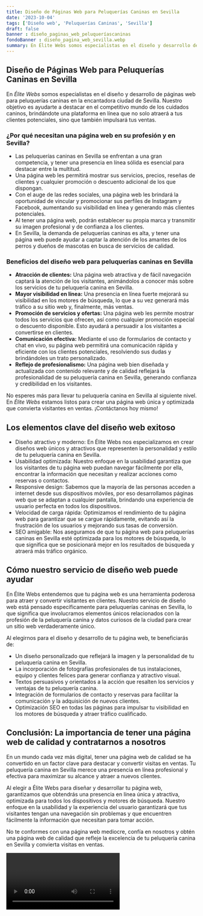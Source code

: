 ```yaml
---
title: Diseño de Páginas Web para Peluquerías Caninas en Sevilla
date: '2023-10-04'
tags: ['Diseño web', 'Peluquerías Caninas', 'Sevilla']
draft: false
banner : diseño_paginas_web_peluqueríascaninas
fondoBanner : diseño_pagina_web_sevilla.webp
summary: En Élite Webs somos especialistas en el diseño y desarrollo de páginas web para peluquerías caninas en la encantadora ciudad de Sevilla. Nuestro objetivo es ayudarte a destacar en el competitivo mundo de los cuidados caninos, brindándote una plataforma en línea que no solo atraerá a tus clientes potenciales, sino que también impulsará tus ventas.
---
```


## **Diseño de Páginas Web para Peluquerías Caninas en Sevilla**

En *Élite Webs* somos especialistas en el diseño y desarrollo de páginas web para peluquerías caninas en la encantadora ciudad de Sevilla. Nuestro objetivo es ayudarte a destacar en el competitivo mundo de los cuidados caninos, brindándote una plataforma en línea que no solo atraerá a tus clientes potenciales, sino que también impulsará tus ventas.

### **¿Por qué necesitan una página web en su profesión y en Sevilla?**

- Las peluquerías caninas en Sevilla se enfrentan a una gran competencia, y tener una presencia en línea sólida es esencial para destacar entre la multitud.
- Una página web les permitirá mostrar sus servicios, precios, reseñas de clientes y cualquier promoción o descuento adicional de los que dispongan.
- Con el auge de las redes sociales, una página web les brindará la oportunidad de vincular y promocionar sus perfiles de Instagram y Facebook, aumentando su visibilidad en línea y generando más clientes potenciales.
- Al tener una página web, podrán establecer su propia marca y transmitir su imagen profesional y de confianza a los clientes.
- En Sevilla, la demanda de peluquerías caninas es alta, y tener una página web puede ayudar a captar la atención de los amantes de los perros y dueños de mascotas en busca de servicios de calidad.

### **Beneficios del diseño web para peluquerías caninas en Sevilla**

- **Atracción de clientes:** Una página web atractiva y de fácil navegación captará la atención de los visitantes, animándolos a conocer más sobre los servicios de tu peluquería canina en Sevilla.
- **Mayor visibilidad en línea:** Una presencia en línea fuerte mejorará su visibilidad en los motores de búsqueda, lo que a su vez generará más tráfico a su sitio web y, finalmente, más ventas.
- **Promoción de servicios y ofertas:** Una página web les permite mostrar todos los servicios que ofrecen, así como cualquier promoción especial o descuento disponible. Esto ayudará a persuadir a los visitantes a convertirse en clientes.
- **Comunicación efectiva:** Mediante el uso de formularios de contacto y chat en vivo, su página web permitirá una comunicación rápida y eficiente con los clientes potenciales, resolviendo sus dudas y brindándoles un trato personalizado.
- **Reflejo de profesionalismo:** Una página web bien diseñada y actualizada con contenido relevante y de calidad reflejará la profesionalidad de su peluquería canina en Sevilla, generando confianza y credibilidad en los visitantes.

No esperes más para llevar tu peluquería canina en Sevilla al siguiente nivel. En *Élite Webs* estamos listos para crear una página web única y optimizada que convierta visitantes en ventas. ¡Contáctanos hoy mismo!

<GifSeo />

<Cta />

## Los elementos clave del diseño web exitoso

- Diseño atractivo y moderno: En Élite Webs nos especializamos en crear diseños web únicos y atractivos que representen la personalidad y estilo de tu peluquería canina en Sevilla.
- Usabilidad optimizada: Nuestro enfoque en la usabilidad garantiza que los visitantes de tu página web puedan navegar fácilmente por ella, encontrar la información que necesitan y realizar acciones como reservas o contactos.
- Responsive design: Sabemos que la mayoría de las personas acceden a internet desde sus dispositivos móviles, por eso desarrollamos páginas web que se adaptan a cualquier pantalla, brindando una experiencia de usuario perfecta en todos los dispositivos.
- Velocidad de carga rápida: Optimizamos el rendimiento de tu página web para garantizar que se cargue rápidamente, evitando así la frustración de los usuarios y mejorando sus tasas de conversión.
- SEO amigable: Nos aseguramos de que tu página web para peluquerías caninas en Sevilla esté optimizada para los motores de búsqueda, lo que significa que se posicionará mejor en los resultados de búsqueda y atraerá más tráfico orgánico.

## Cómo nuestro servicio de diseño web puede ayudar

En Élite Webs entendemos que tu página web es una herramienta poderosa para atraer y convertir visitantes en clientes. Nuestro servicio de diseño web está pensado específicamente para peluquerías caninas en Sevilla, lo que significa que involucramos elementos únicos relacionados con la profesión de la peluquería canina y datos curiosos de la ciudad para crear un sitio web verdaderamente único.

Al elegirnos para el diseño y desarrollo de tu página web, te beneficiarás de:

- Un diseño personalizado que reflejará la imagen y la personalidad de tu peluquería canina en Sevilla.
- La incorporación de fotografías profesionales de tus instalaciones, equipo y clientes felices para generar confianza y atractivo visual.
- Textos persuasivos y orientados a la acción que resalten los servicios y ventajas de tu peluquería canina.
- Integración de formularios de contacto y reservas para facilitar la comunicación y la adquisición de nuevos clientes.
- Optimización SEO en todas las páginas para impulsar tu visibilidad en los motores de búsqueda y atraer tráfico cualificado.

## Conclusión: La importancia de tener una página web de calidad y contratarnos a nosotros

En un mundo cada vez más digital, tener una página web de calidad se ha convertido en un factor clave para destacar y convertir visitas en ventas. Tu peluquería canina en Sevilla merece una presencia en línea profesional y efectiva para maximizar su alcance y atraer a nuevos clientes.

Al elegir a Élite Webs para diseñar y desarrollar tu página web, garantizamos que obtendrás una presencia en línea única y atractiva, optimizada para todos los dispositivos y motores de búsqueda. Nuestro enfoque en la usabilidad y la experiencia del usuario garantizará que tus visitantes tengan una navegación sin problemas y que encuentren fácilmente la información que necesitan para tomar acción.

No te conformes con una página web mediocre, confía en nosotros y obtén una página web de calidad que refleje la excelencia de tu peluquería canina en Sevilla y convierta visitas en ventas.

<Video />

<CtaBot job='Peluquerías Caninas' city='Sevilla'/>

<Gmaps query='Sevilla+españa+maps' />